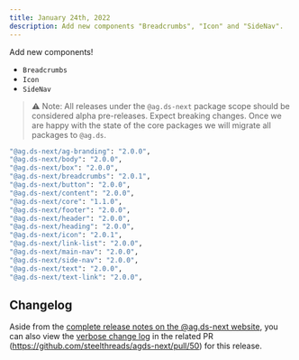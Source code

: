 ```yaml
---
title: January 24th, 2022
description: Add new components "Breadcrumbs", "Icon" and "SideNav".
---
```


Add new components!

- `Breadcrumbs`
- `Icon`
- `SideNav`

> ⚠️ Note: All releases under the `@ag.ds-next` package scope should be considered alpha pre-releases. Expect breaking changes. Once we are happy with the state of the core packages we will migrate all packages to `@ag.ds`.

```sh
"@ag.ds-next/ag-branding": "2.0.0",
"@ag.ds-next/body": "2.0.0",
"@ag.ds-next/box": "2.0.0",
"@ag.ds-next/breadcrumbs": "2.0.1",
"@ag.ds-next/button": "2.0.0",
"@ag.ds-next/content": "2.0.0",
"@ag.ds-next/core": "1.1.0",
"@ag.ds-next/footer": "2.0.0",
"@ag.ds-next/header": "2.0.0",
"@ag.ds-next/heading": "2.0.0",
"@ag.ds-next/icon": "2.0.1",
"@ag.ds-next/link-list": "2.0.0",
"@ag.ds-next/main-nav": "2.0.0",
"@ag.ds-next/side-nav": "2.0.0",
"@ag.ds-next/text": "2.0.0",
"@ag.ds-next/text-link": "2.0.0",
```

## Changelog

Aside from the [complete release notes on the @ag.ds-next website](https://design-system.agriculture.gov.au/releases/2022-01-24), you can also view the [verbose change log](https://github.com/steelthreads/agds-next/pull/29) in the related PR (https://github.com/steelthreads/agds-next/pull/50) for this release.
